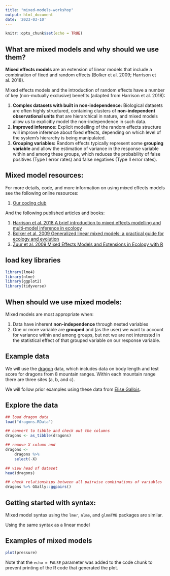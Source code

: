 ```yaml
---
title: "mixed-models-workshop"
output: html_document
date: '2023-03-10'
---
```


```r
knitr::opts_chunk$set(echo = TRUE)

```

## What are mixed models and why should we use them?

**Mixed effects models ** are an extension of linear models that include a combination of fixed and random effects (Bolker et al. 2009; Harrison et al. 2018). 

Mixed effects models and the introduction of random effects have a number of key (non-mutually exclusive) benefits (adapted from Harrison et al. 2018): 

  1.  **Complex datasets with built in non-independence:** Biological datasets are often highly structured, containing clusters of **non-independent observational units** that are hierarchical in nature, and mixed models allow us to explicitly model the non-independence in such data. 
  2.  **Improved inference:** Explicit modelling of the random effects structure will improve  inference about fixed effects, depending on which level of the system’s hierarchy is being manipulated. 
  3.  **Grouping variables:** Random effects typically represent some **grouping variable** and allow the estimation of variance in the response variable within and among these groups, which reduces the probability of false positives (Type I error rates) and false negatives (Type II error rates).



## Mixed model resources: 

For more details, code, and more information on using mixed effects models see the following online resources: 

  1. [Our coding club](https://ourcodingclub.github.io/tutorials/mixed-models/>)

And the following published articles and books: 

  1. [Harrison et al. 2018 A brief introduction to mixed effects modelling and multi-model inference in ecology](<https://peerj.com/articles/4794/)
  2. [Bolker et al. 2009 Generalized linear mixed models: a practical guide for ecology and evolution](https://www.sciencedirect.com/science/article/pii/S0169534709000196?via%3Dihub)
  3. [Zuur et al. 2009 Mixed Effects Models and Extensions in Ecology with R](https://link.springer.com/book/10.1007/978-0-387-87458-6)


## load key libraries
```r
library(lme4)
library(nlme)
library(ggplot2)
library(tidyverse)
```

## When should we use mixed models: 

Mixed models are most appropriate when: 

  1. Data have inherent **non-independence** through nested variables
  2. One or more variable are **grouped** and (as the user) we want to account for variance within and among groups, but not we are not interested in the statistical effect of that grouped variable on our response variable. 

## Example data

We will use the [dragon](http://gkhajduk.d.pr/9GPn/3nbbPoK6) data, which includes data on body length and test score for dragons from 8 mountain ranges. Within each mountain range there are three sites (a, b, and c).

We will follow prior examples using these data from [Elise Gallois](https://ourcodingclub.github.io/tutorials/mixed-models/).

## Explore the data
```r

## load dragon data 
load("dragons.RData")

## convert to tibble and check out the columns
dragons <- as_tibble(dragons)

## remove X column and 
dragons <-   
    dragons %>% 
    select(-X) 

## view head of dataset 
head(dragons)

## check relationships between all pairwise combinations of variables
dragons %>% GGally::ggpairs()

```

## Getting started with syntax:

Mixed model syntax using the `lmer`, `nlme`, and `glmmTMB` packages are similar. 

Using the same syntax as a linear model

## Examples of mixed models





```r
plot(pressure)
```

Note that the `echo = FALSE` parameter was added to the code chunk to prevent printing of the R code that generated the plot.
